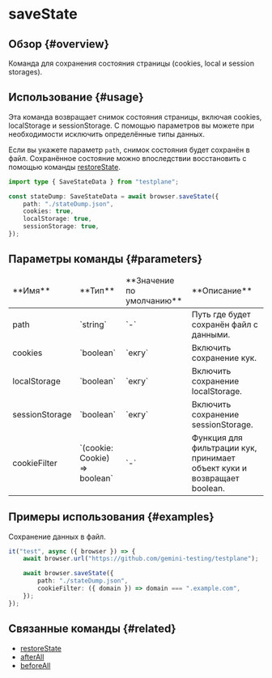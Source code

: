 
# saveState

<Version version="8.33.0" />

## Обзор {#overview}

Команда для сохранения состояния страницы (cookies, local и session storages).

## Использование {#usage}

Эта команда возвращает снимок состояния страницы, включая cookies, localStorage и sessionStorage.
С помощью параметров вы можете при необходимости исключить определённые типы данных.

Если вы укажете параметр `path`, снимок состояния будет сохранён в файл.
Сохранённое состояние можно впоследствии восстановить с помощью команды [restoreState](../restoreState).

```typescript
import type { SaveStateData } from "testplane";

const stateDump: SaveStateData = await browser.saveState({
    path: "./stateDump.json",
    cookies: true,
    localStorage: true,
    sessionStorage: true,
});
```

## Параметры команды {#parameters}

<table>
    <thead>
        <tr>
            <td>**Имя**</td>
            <td>**Тип**</td>
            <td>**Значение по умолчанию**</td>
            <td>**Описание**</td>
        </tr>
    </thead>
    <tbody>
        <tr>
            <td>path</td>
            <td>`string`</td>
            <td>`-`</td>
            <td>Путь где будет сохранён файл с данными.</td>
        </tr>
        <tr>
            <td>cookies</td>
            <td>`boolean`</td>
            <td>`екгу`</td>
            <td>Включить сохранение кук.</td>
        </tr>
        <tr>
            <td>localStorage</td>
            <td>`boolean`</td>
            <td>`екгу`</td>
            <td>Включить сохранение localStorage.</td>
        </tr>
        <tr>
            <td>sessionStorage</td>
            <td>`boolean`</td>
            <td>`екгу`</td>
            <td>Включить сохранение sessionStorage.</td>
        </tr>
        <tr>
            <td>cookieFilter</td>
            <td>`(cookie: Cookie) => boolean`</td>
            <td>`-`</td>
            <td>Функция для фильтрации кук, принимает объект куки и возвращает boolean.</td>
        </tr>
    </tbody>
</table>

## Примеры использования {#examples}

Сохранение данных в файл.

```typescript
it("test", async ({ browser }) => {
    await browser.url("https://github.com/gemini-testing/testplane");

    await browser.saveState({
        path: "./stateDump.json",
        cookieFilter: ({ domain }) => domain === ".example.com",
    });
});
```

## Связанные команды {#related}

-   [restoreState](../restoreState)
-   [afterAll](../../../config/after-all)
-   [beforeAll](../../../config/before-all)
